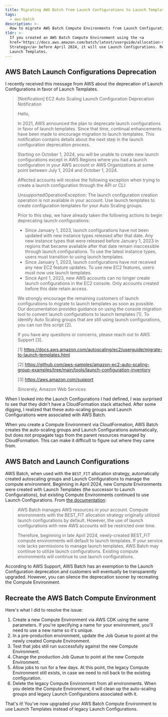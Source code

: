 ```yaml
---
title: Migrating AWS Batch from Launch Configurations to Launch Templates
tags:
  - aws-batch
description: >-
  How to migrate AWS Batch Compute Environments from Launch Configurations to Launch Templates.
tldr: >-
  If you created an AWS Batch Compute Environment using the <a
  href='https://docs.aws.amazon.com/batch/latest/userguide/allocation-strategies.html'><code>BEST_FIT</code> Allocation
  Strategy</a> before April 2024, it will use Launch Configurations. Recreate the Compute Environment to upgrade to
  Launch Templates.
---
```



## AWS Batch Launch Configurations Deprecation

I recently received this message from AWS about the deprecation of Launch Configurations in favor of Launch Templates.

> [Notification] EC2 Auto Scaling Launch Configuration Deprecation Notification
>
> Hello,
>
> In 2021, AWS announced the plan to deprecate launch configurations in favor of launch templates. Since that time,
> continual enhancements have been made to encourage migration to launch templates. This notification contains details
> about the next step in the launch configuration deprecation process.
>
> Starting on October 1, 2024, you will be unable to create new launch configurations except in AWS Regions where you
> had a launch configuration in your AWS account or AWS Organizations at some point between July 1, 2024 and October
> 1, 2024.
>
> Affected accounts will receive the following exception when trying to create a launch configuration through the API or
> CLI:
>
> UnsupportedOperationException: The launch configuration creation operation is not available in your account. Use
> launch templates to create configuration templates for your Auto Scaling groups.
>
> Prior to this step, we have already taken the following actions to begin deprecating launch configurations:
>
> - Since January 1, 2023, launch configurations have not been updated with new instance types released after that date.
>   Any new instance types that were released before January 1, 2023 in regions that became available after that date
>   remain inaccessible through launch configurations. To use the latest instance types, users must transition to using
>   launch templates.
> - Since January 1, 2023, launch configurations have not received any new EC2 feature updates. To use new EC2 features,
>   users must now use launch templates.
> - Since April 1, 2023, new AWS accounts can no longer create launch configurations in the EC2 console. Only accounts
>   created before this date retain access.
>
> We strongly encourage the remaining customers of launch configurations to migrate to launch templates as soon as
> possible. Our documentation provides guidance on using the console migration tool to convert launch configurations to
> launch templates [1]. To identify Auto Scaling groups that are still using launch configurations, you can run this
> script [2].
>
> If you have any questions or concerns, please reach out to AWS Support [3].
>
> [1] https://docs.aws.amazon.com/autoscaling/ec2/userguide/migrate-to-launch-templates.html
>
> [2]
> https://github.com/aws-samples/amazon-ec2-auto-scaling-group-examples/tree/main/tools/launch-configuration-inventory
>
> [3] https://aws.amazon.com/support
>
> Sincerely, Amazon Web Services

When I looked into the Launch Configurations I had defined, I was surprised to see that they didn't have a
CloudFormation stack attached. After some digging, I realized that these auto-scaling groups and Launch Configurations
were associated with AWS Batch.

<MdxImage src={LcAutoScalingGroups} alt="AWS Auto-Scaling Groups using legacy Launch Configurations" />

When you create a Compute Environment via CloudFormation, AWS Batch creates the auto-scaling groups and Launch
Configurations automatically, but does not propagate tags from the parent resources managed by CloudFormation. This can
make it difficult to figure out where they came from.

## AWS Batch and Launch Configurations

AWS Batch, when used with the `BEST_FIT` allocation strategy, automatically created autoscaling groups and Launch
Configurations to manage the compute environment. Beginning in April 2024, new Compute Environments were created with
Launch Templates (the successor to Launch Configurations), but existing Compute Environments continued to use Launch
Configurations. From [the documentation](https://docs.aws.amazon.com/batch/latest/userguide/allocation-strategies.html):

> AWS Batch manages AWS resources in your account. Compute environments with the BEST_FIT allocation strategy originally
> utilized launch configurations by default. However, the use of launch configurations with new AWS accounts will be
> restricted over time.
>
> Therefore, beginning in late April 2024, newly-created BEST_FIT compute environments will default to launch templates.
> If your service role lacks permissions to manage launch templates, AWS Batch may continue to utilize launch
> configurations. Existing compute environments will continue to use launch configurations.

According to AWS Support, AWS Batch has an exemption to the Launch Configuration deprecation and customers will
eventually be transparently upgraded. However, you can silence the deprecation sooner by recreating the Compute
Environment.

## Recreate the AWS Batch Compute Environment

Here's what I did to resolve the issue:

1. Create a new Compute Environment via AWS CDK using the same parameters. If you're specifying a name for your
   environment, you'll need to use a new name so it's unique.
1. In a pre-production environment, update the Job Queue to point at the newly created Compute Environment.
1. Test that jobs still run successfully against the new Compute Environment.
1. Change the production Job Queue to point at the new Compute Environment.
1. Allow jobs to run for a few days. At this point, the legacy Compute Environment still exists, in case we need to roll
   back to the existing configuration.
1. Delete the legacy Compute Environment from all environments. When you delete the Compute Environment, it will clean
   up the auto-scaling groups and legacy Launch Configurations associated with it.

That's it! You've now upgraded your AWS Batch Compute Environment to use Launch Templates instead of legacy Launch
Configurations.
